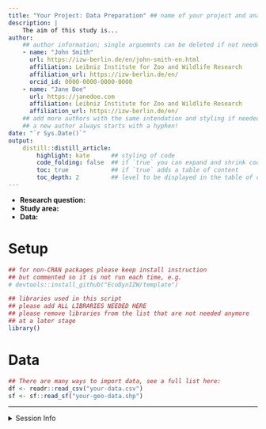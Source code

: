 ```yaml
---
title: "Your Project: Data Preparation" ## name of your project and analysis step
description: |
    The aim of this study is...
author:
    ## author information; single arguemnts can be deleted if not needed
    - name: "John Smith"
      url: https://izw-berlin.de/en/john-smith-en.html  
      affiliation: Leibniz Institute for Zoo and Wildlife Research
      affiliation_url: https://izw-berlin.de/en/
      orcid_id: 0000-0000-0000-0000
    - name: "Jane Doe"
      url: https://janedoe.com
      affiliation: Leibniz Institute for Zoo and Wildlife Research
      affiliation_url: https://izw-berlin.de/en/
    ## add more authors with the same intendation and styling if needed 
    ## a new author always starts with a hyphen!
date: "`r Sys.Date()`"
output: 
    distill::distill_article:
        highlight: kate      ## styling of code
        code_folding: false  ## if `true` you can expand and shrink code chunks
        toc: true            ## if `true` adds a table of content
        toc_depth: 2         ## level to be displayed in the table of content
---
```


* **Research question:**
* **Study area:**
* **Data:** 


# Setup

```r
## for non-CRAN packages please keep install instruction
## but commented so it is not run each time, e.g.
# devtools::install_github("EcoDynIZW/template")

## libraries used in this script
## please add ALL LIBRARIES NEEDED HERE
## please remove libraries from the list that are not needed anymore 
## at a later stage
library()
```


# Data

```r
## There are many ways to import data, see a full list here:
df <- readr::read_csv("your-data.csv")
sf <- sf::read_sf("your-geo-data.shp")
```




***

<details><summary>Session Info</summary>

```r
## DO NOT REMOVE!
## We store the settings of your computer and the current versions of the
## packages used to allow for reproducibility
Sys.time()
#git2r::repository() ## uncomment if you are using GitHub
sessionInfo()
```

</details>